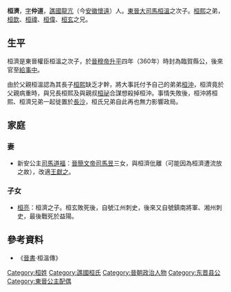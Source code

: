 '''桓濟'''，[[表字|字]]'''仲道'''，[[譙國|譙國]][[龍亢|龍亢]]（今[[安徽|安徽]][[懷遠|懷遠]]）人。[[東晉|東晉]][[大司馬|大司馬]][[桓溫|桓溫]]之次子。[[桓熙|桓熙]]之弟，[[桓歆|桓歆]]、[[桓禕|桓禕]]、[[桓偉|桓偉]]、[[桓玄|桓玄]]之兄。

==生平==
桓濟是東晉權臣桓溫之次子，於[[晉穆帝|晉穆帝]][[升平|升平]]四年（360年）時封為臨賀縣公，後來官至[[給事中|給事中]]。

由於父親桓溫認為其長子[[桓熙|桓熙]]缺乏才幹，將大事託付予自己的弟弟[[桓沖|桓沖]]，桓濟竟於父親病重時，與兄長桓熙及與親叔[[桓祕|桓祕]]合謀想殺掉桓沖。事情失敗後，桓沖將桓熙、桓濟兄弟一起徙置於[[長沙|長沙]]，桓氏兄弟自此再也無力影響政局。

==家庭==
===妻===
*新安公主[[司馬道福|司馬道福]]：[[晉簡文帝|晉簡文帝司馬昱]]三女，與桓濟仳離（可能因為桓濟遭流放之故），改適[[王獻之|王獻之]]。
===子女===
*[[桓亮|桓亮]]：桓濟之子。桓玄敗死後，自號江州刺史，後來又自號鎮南將軍、湘州刺史，最後戰死於益陽。

==參考資料==
*《[[晉書|晉書]]·桓溫傳》

[[Category:桓姓|Category:桓姓]]
[[Category:譙國桓氏|Category:譙國桓氏]]
[[Category:晉朝政治人物|Category:晉朝政治人物]]
[[Category:东晋县公|Category:东晋县公]]
[[Category:東晉公主配偶|Category:東晉公主配偶]]